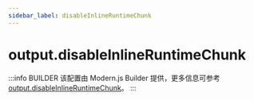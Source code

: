 ```yaml
---
sidebar_label: disableInlineRuntimeChunk
---
```


# output.disableInlineRuntimeChunk

:::info BUILDER
该配置由 Modern.js Builder 提供，更多信息可参考 [output.disableInlineRuntimeChunk](https://modernjs.dev/builder/api/config-output.html#output-disableinlineruntimechunk)。
:::


<Main />
